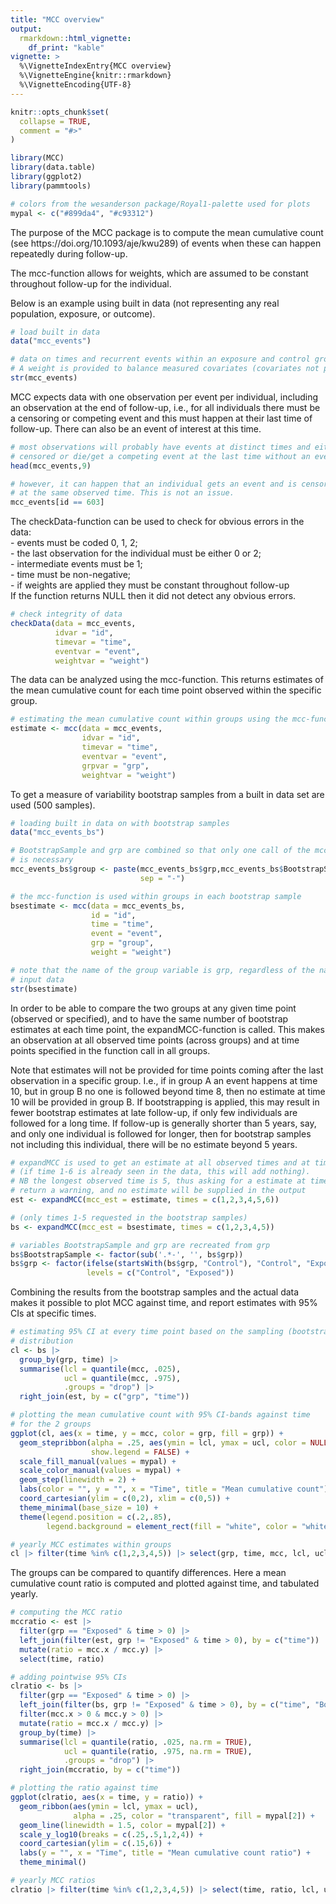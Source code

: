 ```yaml
---
title: "MCC overview"
output: 
  rmarkdown::html_vignette:
    df_print: "kable"
vignette: >
  %\VignetteIndexEntry{MCC overview}
  %\VignetteEngine{knitr::rmarkdown}
  %\VignetteEncoding{UTF-8}
---
```


```r
knitr::opts_chunk$set(
  collapse = TRUE,
  comment = "#>"
)
```

```r
library(MCC)
library(data.table)
library(ggplot2)
library(pammtools)

# colors from the wesanderson package/Royal1-palette used for plots
mypal <- c("#899da4", "#c93312")
```

The purpose of the MCC package is to compute the mean cumulative count (see https://doi.org/10.1093/aje/kwu289) of events when these can happen repeatedly during follow-up.

The mcc-function allows for weights, which are assumed to be constant throughout follow-up for the individual.

Below is an example using built in data (not representing any real population, exposure, or outcome).
```r

# load built in data
data("mcc_events")

# data on times and recurrent events within an exposure and control group.
# A weight is provided to balance measured covariates (covariates not provided)
str(mcc_events)
```

MCC expects data with one observation per event per individual, including an observation at the end of follow-up, i.e., for all individuals there must be a censoring or competing event and this must happen at their last time of follow-up. There can also be an event of interest at this time.
```r
# most observations will probably have events at distinct times and either be
# censored or die/get a competing event at the last time without an event there.
head(mcc_events,9)

# however, it can happen that an individual gets an event and is censored or die
# at the same observed time. This is not an issue.
mcc_events[id == 603]
```

The checkData-function can be used to check for obvious errors in the data:  
 - events must be coded 0, 1, 2;  
 - the last observation for the individual must be either 0 or 2;  
 - intermediate events must be 1;  
 - time must be non-negative;  
 - if weights are applied they must be constant throughout follow-up  
If the function returns NULL then it did not detect any obvious errors.
```r
# check integrity of data
checkData(data = mcc_events,
          idvar = "id",
          timevar = "time",
          eventvar = "event",
          weightvar = "weight")
```

The data can be analyzed using the mcc-function. This returns estimates of the mean cumulative count for each time point observed within the specific group.
```r
# estimating the mean cumulative count within groups using the mcc-function
estimate <- mcc(data = mcc_events,
                idvar = "id",
                timevar = "time",
                eventvar = "event",
                grpvar = "grp",
                weightvar = "weight")
```

To get a measure of variability bootstrap samples from a built in data set are used (500 samples).
```r
# loading built in data on with bootstrap samples
data("mcc_events_bs")

# BootstrapSample and grp are combined so that only one call of the mcc-function
# is necessary
mcc_events_bs$group <- paste(mcc_events_bs$grp,mcc_events_bs$BootstrapSample,
                             sep = "-")

# the mcc-function is used within groups in each bootstrap sample
bsestimate <- mcc(data = mcc_events_bs,
                  id = "id",
                  time = "time",
                  event = "event",
                  grp = "group",
                  weight = "weight")

# note that the name of the group variable is grp, regardless of the name in the
# input data
str(bsestimate)
```

In order to be able to compare the two groups at any given time point (observed or specified), and to have the same number of bootstrap estimates at each time point, the expandMCC-function is called. This makes an observation at all observed time points (across groups) and at time points specified in the function call in all groups.

Note that estimates will not be provided for time points coming after the last observation in a specific group. I.e., if in group A an event happens at time 10, but in group B no one is followed beyond time 8, then no estimate at time 10 will be provided in group B.
If bootstrapping is applied, this may result in fewer bootstrap estimates at late follow-up, if only few individuals are followed for a long time. If follow-up is generally shorter than 5 years, say, and only one individual is followed for longer, then for bootstrap samples not including this individual, there will be no estimate beyond 5 years.
```r
# expandMCC is used to get an estimate at all observed times and at time 1-6
# (if time 1-6 is already seen in the data, this will add nothing).
# NB the longest observed time is 5, thus asking for a estimate at time 6 will
# return a warning, and no estimate will be supplied in the output
est <- expandMCC(mcc_est = estimate, times = c(1,2,3,4,5,6))

# (only times 1-5 requested in the bootstrap samples)
bs <- expandMCC(mcc_est = bsestimate, times = c(1,2,3,4,5))

# variables BootstrapSample and grp are recreated from grp
bs$BootstrapSample <- factor(sub('.*-', '', bs$grp))
bs$grp <- factor(ifelse(startsWith(bs$grp, "Control"), "Control", "Exposed"),
                 levels = c("Control", "Exposed"))
```

Combining the results from the bootstrap samples and the actual data makes it possible to plot MCC against time, and report estimates with 95% CIs at specific times.
```r
# estimating 95% CI at every time point based on the sampling (bootstrap)
# distribution
cl <- bs |>
  group_by(grp, time) |>
  summarise(lcl = quantile(mcc, .025),
            ucl = quantile(mcc, .975),
            .groups = "drop") |>
  right_join(est, by = c("grp", "time"))

# plotting the mean cumulative count with 95% CI-bands against time
# for the 2 groups
ggplot(cl, aes(x = time, y = mcc, color = grp, fill = grp)) +
  geom_stepribbon(alpha = .25, aes(ymin = lcl, ymax = ucl, color = NULL),
                  show.legend = FALSE) +
  scale_fill_manual(values = mypal) +
  scale_color_manual(values = mypal) +
  geom_step(linewidth = 2) +
  labs(color = "", y = "", x = "Time", title = "Mean cumulative count") +
  coord_cartesian(ylim = c(0,2), xlim = c(0,5)) +
  theme_minimal(base_size = 10) +
  theme(legend.position = c(.2,.85),
        legend.background = element_rect(fill = "white", color = "white"))

# yearly MCC estimates within groups
cl |> filter(time %in% c(1,2,3,4,5)) |> select(grp, time, mcc, lcl, ucl)
```

The groups can be compared to quantify differences. Here a mean cumulative count ratio is computed and plotted against time, and tabulated yearly.
```r
# computing the MCC ratio
mccratio <- est |>
  filter(grp == "Exposed" & time > 0) |>
  left_join(filter(est, grp != "Exposed" & time > 0), by = c("time")) |>
  mutate(ratio = mcc.x / mcc.y) |>
  select(time, ratio)

# adding pointwise 95% CIs
clratio <- bs |>
  filter(grp == "Exposed" & time > 0) |>
  left_join(filter(bs, grp != "Exposed" & time > 0), by = c("time", "BootstrapSample")) |>
  filter(mcc.x > 0 & mcc.y > 0) |>
  mutate(ratio = mcc.x / mcc.y) |>
  group_by(time) |>
  summarise(lcl = quantile(ratio, .025, na.rm = TRUE),
            ucl = quantile(ratio, .975, na.rm = TRUE),
            .groups = "drop") |>
  right_join(mccratio, by = c("time"))

# plotting the ratio against time
ggplot(clratio, aes(x = time, y = ratio)) +
  geom_ribbon(aes(ymin = lcl, ymax = ucl),
              alpha = .25, color = "transparent", fill = mypal[2]) +
  geom_line(linewidth = 1.5, color = mypal[2]) +
  scale_y_log10(breaks = c(.25,.5,1,2,4)) +
  coord_cartesian(ylim = c(.15,6)) +
  labs(y = "", x = "Time", title = "Mean cumulative count ratio") +
  theme_minimal()

# yearly MCC ratios
clratio |> filter(time %in% c(1,2,3,4,5)) |> select(time, ratio, lcl, ucl)
```
